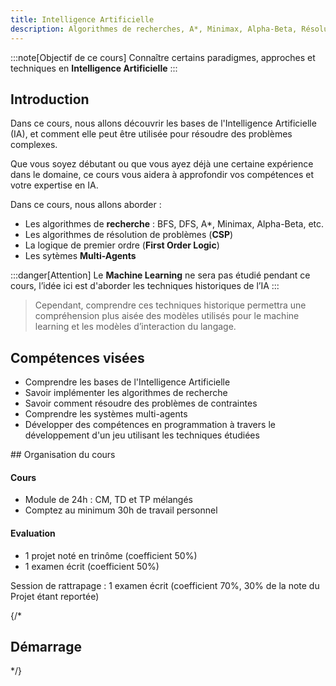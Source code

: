 ```yaml
---
title: Intelligence Artificielle
description: Algorithmes de recherches, A*, Minimax, Alpha-Beta, Résolutions de CSP, etc.
---
```



<Slide>

:::note[Objectif de ce cours]
Connaître certains paradigmes, approches et techniques en **Intelligence Artificielle**
:::

</Slide>

## Introduction

Dans ce cours, nous allons découvrir les bases de l'Intelligence Artificielle (IA), et comment elle peut être utilisée pour résoudre des problèmes complexes.

Que vous soyez débutant ou que vous ayez déjà une certaine expérience dans le domaine, ce cours vous aidera à approfondir vos compétences et votre expertise en IA.

<Slide>

Dans ce cours, nous allons aborder :

* Les algorithmes de **recherche** : BFS, DFS, A*, Minimax, Alpha-Beta, etc.
* Les algorithmes de résolution de problèmes (**CSP**)
* La logique de premier ordre (**First Order Logic**)
* Les sytèmes **Multi-Agents**

</Slide>
<Slide>

:::danger[Attention]
Le **Machine Learning** ne sera pas étudié pendant ce cours, l’idée ici est d'aborder les techniques historiques de l’IA
:::

> Cependant, comprendre ces techniques historique permettra une compréhension plus aisée des modèles utilisés pour le machine learning et les modèles d’interaction du langage.


</Slide>
<Slide>

## Compétences visées

* Comprendre les bases de l'Intelligence Artificielle
* Savoir implémenter les algorithmes de recherche
* Savoir comment résoudre des problèmes de contraintes
* Comprendre les systèmes multi-agents
* Développer des compétences en programmation à travers le développement d'un jeu utilisant les techniques étudiées

</Slide>
<Slide>
## Organisation du cours

#### Cours

* Module de 24h : CM, TD et TP mélangés
* Comptez au minimum 30h de travail personnel

#### Evaluation

* 1 projet noté en trinôme (coefficient 50%)
* 1 examen écrit (coefficient 50%)

Session de rattrapage : 1 examen écrit (coefficient 70%, 30% de la note du Projet étant reportée)

</Slide>
{/* <Slide>

## Démarrage


<LinkCard
  title="Accéder au cours"
  description="Avec une première introduction aux concepts de l'Intelligence Artificielle"
  href="/ia/01-concepts/01-introduction/"
/>


</Slide> */}
